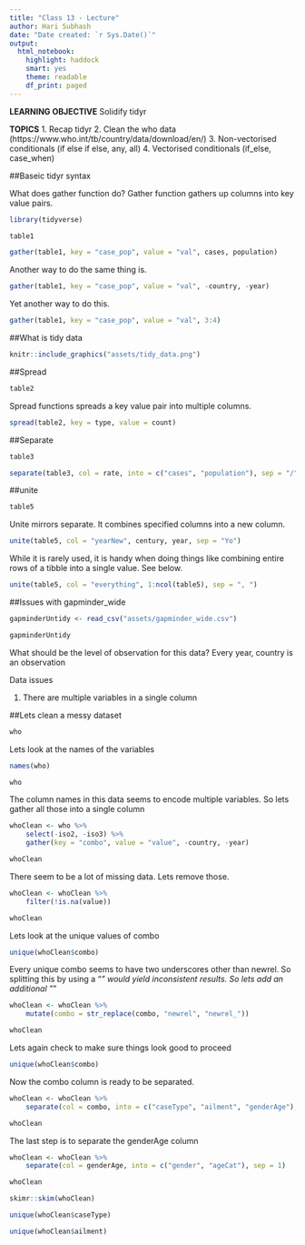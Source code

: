 ```yaml
---
title: "Class 13 - Lecture"
author: Hari Subhash
date: "Date created: `r Sys.Date()`"
output:
  html_notebook:
    highlight: haddock
    smart: yes
    theme: readable
    df_print: paged
---
```


**LEARNING OBJECTIVE** Solidify tidyr

**TOPICS**
1. Recap tidyr
2. Clean the who data (https://www.who.int/tb/country/data/download/en/)
3. Non-vectorised conditionals (if else if else, any, all)
4. Vectorised conditionals (if_else, case_when)


##Baseic tidyr syntax

What does gather function do?
Gather function gathers up columns into key value pairs.
```r
library(tidyverse)

table1
```

```r
gather(table1, key = "case_pop", value = "val", cases, population)
```

Another way to do the same thing is.
```r
gather(table1, key = "case_pop", value = "val", -country, -year)
```

Yet another way to do this.
```r
gather(table1, key = "case_pop", value = "val", 3:4)
```

##What is tidy data
```r
knitr::include_graphics("assets/tidy_data.png")
```


##Spread
```r
table2
```

Spread functions spreads a key value pair into multiple columns.
```r
spread(table2, key = type, value = count)
```

##Separate
```r
table3
```

```r
separate(table3, col = rate, into = c("cases", "population"), sep = "/")
```

##unite

```r
table5
```

Unite mirrors separate. It combines specified columns into a new column.
```r
unite(table5, col = "yearNew", century, year, sep = "Yo")
```

While it is rarely used, it is handy when doing things like combining entire rows of a tibble into a single value. See below.
```r
unite(table5, col = "everything", 1:ncol(table5), sep = ", ")
```

##Issues with gapminder_wide


```r
gapminderUntidy <- read_csv("assets/gapminder_wide.csv")

gapminderUntidy
```

What should be the level of observation for this data?
Every year, country is an observation

Data issues

1. There are multiple variables in a single column



##Lets clean a messy dataset

```r
who
```

Lets look at the names of the variables
```r
names(who)
```

```r
who
```
The column names in this data seems to encode multiple variables. So lets gather all those into a single column

```r
whoClean <- who %>% 
    select(-iso2, -iso3) %>% 
    gather(key = "combo", value = "value", -country, -year)

whoClean
```
There seem to be a lot of missing data. Lets remove those.
```r
whoClean <- whoClean %>% 
    filter(!is.na(value))

whoClean
```

Lets look at the unique values of combo
```r
unique(whoClean$combo)
```

Every unique combo seems to have two underscores other than newrel. So splitting this by using a "_" would yield inconsistent results. So lets add an additional "_"

```r
whoClean <- whoClean %>% 
    mutate(combo = str_replace(combo, "newrel", "newrel_")) 

whoClean
```

Lets again check to make sure things look good to proceed
```r
unique(whoClean$combo)
```

Now the combo column is ready to be separated.
```r
whoClean <- whoClean %>% 
    separate(col = combo, into = c("caseType", "ailment", "genderAge"), sep = "_")

whoClean
```

The last step is to separate the genderAge column
```r
whoClean <- whoClean %>% 
    separate(col = genderAge, into = c("gender", "ageCat"), sep = 1)

whoClean
```

```r
skimr::skim(whoClean)
```


```r
unique(whoClean$caseType)
```

```r
unique(whoClean$ailment)
```



